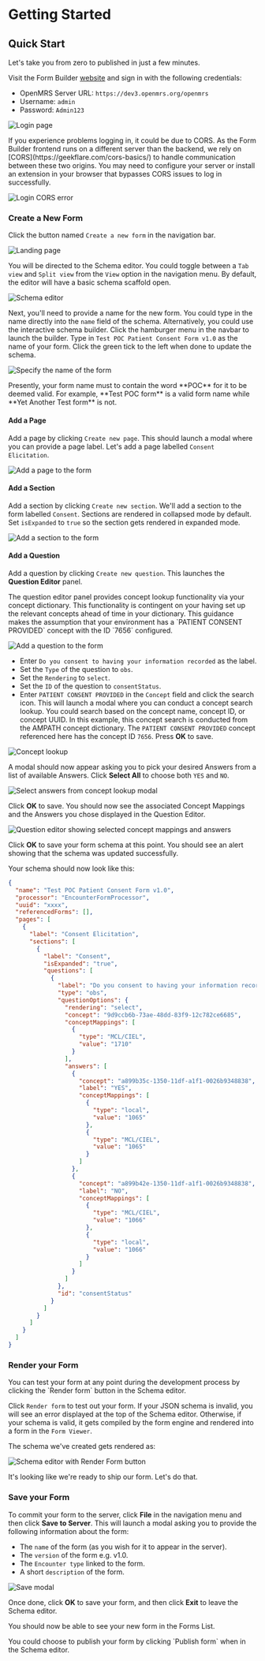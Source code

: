 
# Getting Started

## Quick Start

Let's take you from zero to published in just a few minutes.

Visit the Form Builder [website](https://formbuilder.o3.openmrs.org/) and sign in with the following credentials:

- OpenMRS Server URL: `https://dev3.openmrs.org/openmrs`
- Username: `admin`
- Password: `Admin123`

![Login page](/screens/login.png)

<Callout emoji="ℹ️">
  If you experience problems logging in, it could be due to CORS. As the Form
  Builder frontend runs on a different server than the backend, we rely on
  [CORS](https://geekflare.com/cors-basics/) to handle communication between
  these two origins. You may need to configure your server or install an
  extension in your browser that bypasses CORS issues to log in successfully.
</Callout>

![Login CORS error](/screens/cors-error.png)

### Create a New Form

Click the button named `Create a new form` in the navigation bar.

![Landing page](/screens/landing.png)

You will be directed to the Schema editor. You could toggle between a `Tab view` and `Split view` from the `View` option in the navigation menu. By default, the editor will have a basic schema scaffold open.

![Schema editor](/screens/schema-editor.png)

Next, you'll need to provide a name for the new form. You could type in the name directly into the `name` field of the schema. Alternatively, you could use the interactive schema builder. Click the hamburger menu in the navbar to launch the builder. Type in `Test POC Patient Consent Form v1.0` as the name of your form. Click the green tick to the left when done to update the schema.

![Specify the name of the form](/screens/add-form-name.png)

<Callout emoji="ℹ️">
  Presently, your form name must to contain the word **POC** for it to be deemed
  valid. For example, **Test POC form** is a valid form name while **Yet Another
  Test form** is not.
</Callout>

#### Add a Page

Add a page by clicking `Create new page`. This should launch a modal where you can provide a page label. Let's add a page labelled `Consent Elicitation`.

![Add a page to the form](/screens/add-page.png)

#### Add a Section

Add a section by clicking `Create new section`. We'll add a section to the form labelled `Consent`. Sections are rendered in collapsed mode by default. Set `isExpanded` to `true` so the section gets rendered in expanded mode.

![Add a section to the form](/screens/add-section.png)

#### Add a Question

Add a question by clicking `Create new question`. This launches the **Question Editor** panel.

<Callout emoji="ℹ️">
  The question editor panel provides concept lookup functionality via your
  concept dictionary. This functionality is contingent on your having set up the
  relevant concepts ahead of time in your dictionary. This guidance makes the
  assumption that your environment has a `PATIENT CONSENT PROVIDED` concept with
  the ID `7656` configured.
</Callout>

![Add a question to the form](/screens/consent-question.png)

- Enter `Do you consent to having your information recorded` as the label.
- Set the `Type` of the question to `obs`.
- Set the `Rendering` to `select`.
- Set the `ID` of the question to `consentStatus`.
- Enter `PATIENT CONSENT PROVIDED` in the `Concept` field and click the search icon. This will launch a modal where you can conduct a concept search lookup. You could search based on the concept name, concept ID, or concept UUID. In this example, this concept search is conducted from the AMPATH concept dictionary. The `PATIENT CONSENT PROVIDED` concept referenced here has the concept ID `7656`. Press **OK** to save.

![Concept lookup](/screens/concept-lookup.png)

A modal should now appear asking you to pick your desired Answers from a list of available Answers. Click **Select All** to choose both `YES` and `NO`.

![Select answers from concept lookup modal](/screens/concept-lookup-select-answers-modal.png)

Click **OK** to save. You should now see the associated Concept Mappings and the Answers you chose displayed in the Question Editor.

![Question editor showing selected concept mappings and answers](/screens/concept-mappings-and-answers.png)

Click **OK** to save your form schema at this point. You should see an alert showing that the schema was updated successfully.

Your schema should now look like this:

```json
{
  "name": "Test POC Patient Consent Form v1.0",
  "processor": "EncounterFormProcessor",
  "uuid": "xxxx",
  "referencedForms": [],
  "pages": [
    {
      "label": "Consent Elicitation",
      "sections": [
        {
          "label": "Consent",
          "isExpanded": "true",
          "questions": [
            {
              "label": "Do you consent to having your information recorded?",
              "type": "obs",
              "questionOptions": {
                "rendering": "select",
                "concept": "9d9ccb6b-73ae-48dd-83f9-12c782ce6685",
                "conceptMappings": [
                  {
                    "type": "MCL/CIEL",
                    "value": "1710"
                  }
                ],
                "answers": [
                  {
                    "concept": "a899b35c-1350-11df-a1f1-0026b9348838",
                    "label": "YES",
                    "conceptMappings": [
                      {
                        "type": "local",
                        "value": "1065"
                      },
                      {
                        "type": "MCL/CIEL",
                        "value": "1065"
                      }
                    ]
                  },
                  {
                    "concept": "a899b42e-1350-11df-a1f1-0026b9348838",
                    "label": "NO",
                    "conceptMappings": [
                      {
                        "type": "MCL/CIEL",
                        "value": "1066"
                      },
                      {
                        "type": "local",
                        "value": "1066"
                      }
                    ]
                  }
                ]
              },
              "id": "consentStatus"
            }
          ]
        }
      ]
    }
  ]
}
```

### Render your Form

<Callout emoji="ℹ️">
  You can test your form at any point during the development process by clicking
  the `Render form` button in the Schema editor.
</Callout>

Click `Render form` to test out your form. If your JSON schema is invalid, you will see an error displayed at the top of the Schema editor. Otherwise, if your schema is valid, it gets compiled by the form engine and rendered into a form in the `Form Viewer`.

The schema we've created gets rendered as:

![Schema editor with Render Form button](/screens/rendered-schema.png)

It's looking like we're ready to ship our form. Let's do that.

### Save your Form

To commit your form to the server, click **File** in the navigation menu and then click **Save to Server**. This will launch a modal asking you to provide the following information about the form:

- The `name` of the form (as you wish for it to appear in the server).
- The `version` of the form e.g. v1.0.
- The `Encounter type` linked to the form.
- A short `description` of the form.

![Save modal](/screens/save-modal.png)

Once done, click **OK** to save your form, and then click **Exit** to leave the Schema editor.

You should now be able to see your new form in the Forms List.

<Callout emoji="ℹ️">
  You could choose to publish your form by clicking `Publish form` when in the
  Schema editor.
</Callout>
